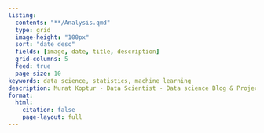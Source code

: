 ```yaml
---
listing:
  contents: "**/Analysis.qmd"
  type: grid
  image-height: "100px"
  sort: "date desc"
  fields: [image, date, title, description]
  grid-columns: 5
  feed: true
  page-size: 10
keywords: data science, statistics, machine learning
description: Murat Koptur - Data Scientist - Data science Blog & Projects.
format: 
  html: 
    citation: false
    page-layout: full
---
```

